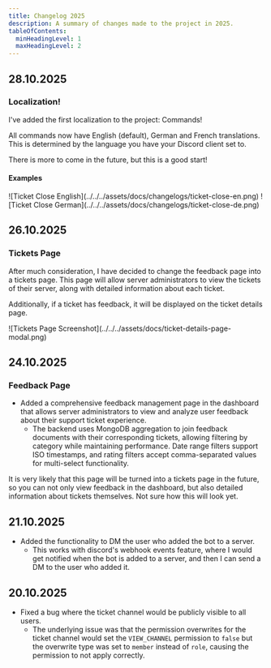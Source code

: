 ---
title: Changelog 2025
description: A summary of changes made to the project in 2025.
tableOfContents:
  minHeadingLevel: 1
  maxHeadingLevel: 2
---


## 28.10.2025

### Localization!

I've added the first localization to the project: Commands!

All commands now have English (default), German and French translations. This is determined by the language you have your Discord client set to.

There is more to come in the future, but this is a good start!

#### Examples

<ImageWrapper>
  ![Ticket Close English](../../../assets/docs/changelogs/ticket-close-en.png)
</ImageWrapper>

<ImageWrapper>
  ![Ticket Close German](../../../assets/docs/changelogs/ticket-close-de.png)
</ImageWrapper>

## 26.10.2025

### Tickets Page

After much consideration, I have decided to change the feedback page into a tickets page. This page will allow server administrators to view the tickets of their server, along with detailed information about each ticket.

Additionally, if a ticket has feedback, it will be displayed on the ticket details page.

<ImageWrapper>
  ![Tickets Page Screenshot](../../../assets/docs/ticket-details-page-modal.png)
</ImageWrapper>

## 24.10.2025

### Feedback Page

- Added a comprehensive feedback management page in the dashboard that allows server administrators to view and analyze user feedback about their support ticket experience.
  - The backend uses MongoDB aggregation to join feedback documents with their corresponding tickets, allowing filtering by category while maintaining performance. Date range filters support ISO timestamps, and rating filters accept comma-separated values for multi-select functionality.

<Aside type="caution" title="Important">
  It is very likely that this page will be turned into a tickets page in the
  future, so you can not only view feedback in the dashboard, but also detailed
  information about tickets themselves. Not sure how this will look yet.
</Aside>

## 21.10.2025

- Added the functionality to DM the user who added the bot to a server.
  - This works with discord's webhook events feature, where I would get notified when the bot is added to a server, and then I can send a DM to the user who added it.

## 20.10.2025

- Fixed a bug where the ticket channel would be publicly visible to all users.
  - The underlying issue was that the permission overwrites for the ticket channel would set the `VIEW_CHANNEL` permission to `false` but the overwrite type was set to `member` instead of `role`, causing the permission to not apply correctly.
